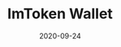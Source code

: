 ---
title: ImToken Wallet
status: publish
date: 2020-09-24
slug: A short description for this item
website:
twitter:
logo:
featured_img: https://wp.gcap1.iotex.io/wp-content/uploads/2020/09/imtoken.png
telegram:
---